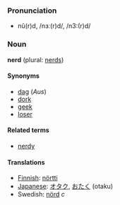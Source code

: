 ===Pronunciation===
*nû(r)d, /nɜː(r)d/, /n3:(r)d/

===Noun===
'''nerd''' (plural: [[nerds]])

====Synonyms====
*[[dag]] (''Aus'')
*[[dork]]
*[[geek]]
*[[loser]]

====Related terms====
*[[nerdy]]

====Translations====
*[[Finnish]]: [[nörtti]]
*[[Japanese]]: [[オタク]], [[おたく]] (otaku)
*Swedish: [[nörd]] ''c''